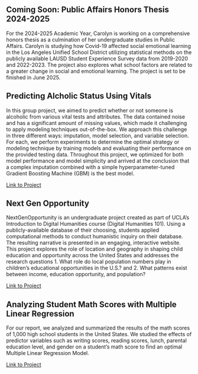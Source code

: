 ## Coming Soon: Public Affairs Honors Thesis 2024-2025  
For the 2024-2025 Academic Year, Carolyn is working on a comprehensive honors thesis as a culmination of her undergraduate studies in Public Affairs. Carolyn is studying how Covid-19 affected social emotional learning in the Los Angeles Unified School District utilizing statistical methods on the publicly available LAUSD Student Experience Survey data from 2019-2020 and 2022-2023. The project also explores what school factors are related to a greater change in social and emotional learning. The project is set to be finished in June 2025.    

## Predicting Alcholic Status Using Vitals   
In this group project, we aimed to predict whether or not someone is alcoholic from various vital tests and attributes. The data contained noise and has a significant amount of missing values, which made it challenging to apply modeling techniques out-of-the-box. We approach this challenge in three different ways: imputation, model selection, and variable selection. For each, we perform experiments to determine the optimal strategy or modeling technique by training models and evaluating their performance on the provided testing data. Throughout this project, we optimized for both model performance and model simplicity and arrived at the conclusion that a complex imputation combined with a simple hyperparameter-tuned Gradient Boosting Machine (GBM) is the best model.  

[Link to Project](/101c paper.pdf)   

## Next Gen Opportunity
NextGenOpportunity is an undergraduate project created as part of UCLA's Introduction to Digital Humanities course (Digital Humanities 101). Using a publicly-available database of their choosing, students applied computational methods to conduct humanistic inquiry on their database. The resulting narrative is presented in an engaging, interactive website. This project explores the role of location and geography in shaping child education and opportunity across the United States and addresses the research questions 1. What role do local population numbers play in children’s educational opportunities in the U.S.? and 2. What patterns exist between income, education opportunity, and population?

[Link to Project](/https://nextgenopportunity.netlify.app)   

## Analyzing Student Math Scores with Multiple Linear Regression
For our report, we analyzed and summarized the results of the math scores of 1,000 high school students in the United States. We studied the effects of predictor variables such as writing scores, reading scores, lunch, parental education level, and gender on a student’s math score to find an optimal Multiple Linear Regression Model.  

[Link to Project](/Stats 101a final project presentation.pdf)   
